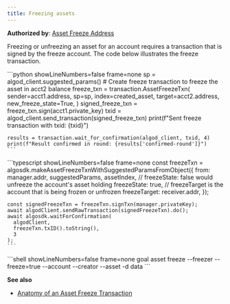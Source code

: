 ```yaml
---
title: Freezing assets
---
```



**Authorized by**: [Asset Freeze Address](../transactions/transactions#freezeaddr)

Freezing or unfreezing an asset for an account requires a transaction that is signed by the freeze account. The code below illustrates the freeze transaction.

<Tabs syncKey='lang'>
  <TabItem label='Python' icon='seti:python'>
    ```python showLineNumbers=false frame=none
    sp = algod_client.suggested_params()
	# Create freeze transaction to freeze the asset in acct2 balance
	freeze_txn = transaction.AssetFreezeTxn(
	    sender=acct1.address,
	    sp=sp,
	    index=created_asset,
	    target=acct2.address,
	    new_freeze_state=True,
	)
	signed_freeze_txn = freeze_txn.sign(acct1.private_key)
	txid = algod_client.send_transaction(signed_freeze_txn)
	print(f"Sent freeze transaction with txid: {txid}")
	
	results = transaction.wait_for_confirmation(algod_client, txid, 4)
	print(f"Result confirmed in round: {results['confirmed-round']}")
    ```
  </TabItem>
  <TabItem label='JavaScript' icon='seti:typescript'>
    ```typescript showLineNumbers=false frame=none
    const freezeTxn = algosdk.makeAssetFreezeTxnWithSuggestedParamsFromObject({
	  from: manager.addr,
	  suggestedParams,
	  assetIndex,
	  // freezeState: false would unfreeze the account's asset holding
	  freezeState: true,
	  // freezeTarget is the account that is being frozen or unfrozen
	  freezeTarget: receiver.addr,
	});
	
	const signedFreezeTxn = freezeTxn.signTxn(manager.privateKey);
	await algodClient.sendRawTransaction(signedFreezeTxn).do();
	await algosdk.waitForConfirmation(
	  algodClient,
	  freezeTxn.txID().toString(),
	  3
	);
    ```
  </TabItem>
  <TabItem label='Goal' icon='seti:laptop'>
    ```shell showLineNumbers=false frame=none
    goal asset freeze --freezer <asset-freeze-account> --freeze=true --account <account-to-freeze> --creator <asset-creator> --asset <asset-name> -d data
    ```
  </TabItem>
</Tabs>

**See also**

- [Anatomy of an Asset Freeze Transaction](../transactions#freeze-an-asset)
